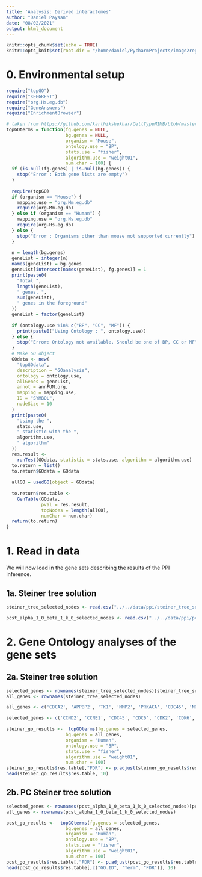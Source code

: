 ```yaml
---
title: 'Analysis: Derived interactomes'
author: "Daniel Paysan"
date: "08/02/2021"
output: html_document
---
```


```r
knitr::opts_chunk$set(echo = TRUE)
knitr::opts_knit$set(root.dir = "/home/daniel/PycharmProjects/image2reg/")
```

# 0. Environmental setup

```r
require("topGO")
require("KEGGREST")
require("org.Hs.eg.db")
require("GeneAnswers")
require("EnrichmentBrowser")
```

```r
# taken from https://github.com/karthikshekhar/CellTypeMIMB/blob/master/utilities.R
topGOterms = function(fg.genes = NULL,
                      bg.genes = NULL,
                      organism = "Mouse",
                      ontology.use = "BP",
                      stats.use = "fisher",
                      algorithm.use = "weight01",
                      num.char = 100) {
  if (is.null(fg.genes) | is.null(bg.genes)) {
    stop("Error : Both gene lists are empty")
  }
  
  require(topGO)
  if (organism == "Mouse") {
    mapping.use = "org.Mm.eg.db"
    require(org.Mm.eg.db)
  } else if (organism == "Human") {
    mapping.use = "org.Hs.eg.db"
    require(org.Hs.eg.db)
  } else {
    stop("Error : Organisms other than mouse not supported currently")
  }
  
  n = length(bg.genes)
  geneList = integer(n)
  names(geneList) = bg.genes
  geneList[intersect(names(geneList), fg.genes)] = 1
  print(paste0(
    "Total ",
    length(geneList),
    " genes. ",
    sum(geneList),
    " genes in the foreground"
  ))
  geneList = factor(geneList)
  
  if (ontology.use %in% c("BP", "CC", "MF")) {
    print(paste0("Using Ontology : ", ontology.use))
  } else {
    stop("Error: Ontology not available. Should be one of BP, CC or MF")
  }
  # Make GO object
  GOdata <- new(
    "topGOdata",
    description = "GOanalysis",
    ontology = ontology.use,
    allGenes = geneList,
    annot = annFUN.org,
    mapping = mapping.use,
    ID = "SYMBOL",
    nodeSize = 10
  )
  print(paste0(
    "Using the ",
    stats.use,
    " statistic with the ",
    algorithm.use,
    " algorithm"
  ))
  res.result <-
    runTest(GOdata, statistic = stats.use, algorithm = algorithm.use)
  to.return = list()
  to.return$GOdata = GOdata
  
  allGO = usedGO(object = GOdata) 
  
  to.return$res.table <-
    GenTable(GOdata,
             pval = res.result,
             topNodes = length(allGO),
             numChar = num.char)
  return(to.return)
}
```

# 1. Read in data

We will now load in the gene sets describing the results of the PPI inference.

## 1a. Steiner tree solution
```r
steiner_tree_selected_nodes <- read.csv("../../data/ppi/steiner_tree_selected_nodes.csv", row.names = 1)
```

```r
pcst_alpha_1_0_beta_1_k_0_selected_nodes <- read.csv("../../data/ppi/pcst_alpha_1_0_beta_1_k_0_selected_nodes.csv", row.names = 1)
```


# 2. Gene Ontology analyses of the gene sets

## 2a. Steiner tree solution

```r
selected_genes <- rownames(steiner_tree_selected_nodes)[steiner_tree_selected_nodes$type=="steiner"]
all_genes <- rownames(steiner_tree_selected_nodes)
```

```r
all_genes <- c('CDCA2', 'APPBP2', 'TK1', 'MMP2', 'PRKACA', 'CDC45', 'NOTCH3', 'SPARC', 'FBN1', 'FBLN1', 'RUNX1', 'SREBF1', 'STAC', 'TNNT1', 'GTSE1', 'TNNC1', 'YWHAQ', 'ERG', 'BIRC5', 'PRKCA', 'ACAN', 'CASP8', 'LZTS2', 'SPC25', 'MAPK7', 'S100A2', 'TUBB2B', 'CDC6', 'DHRS2', 'CEBPA', 'BEX1', 'UCHL5', 'HSPB1', 'WEE1', 'BMP4', 'PRAME', 'MYL2', 'SUV39H1', 'SDC2', 'TNC', 'DIABLO', 'DNMT3B', 'APC', 'TPM1', 'FKBP4', 'MAGEA6', 'LTBP2', 'CNN1', 'CLSPN', 'CRMP1', 'MCM4', 'GLI1', 'PKIA', 'CDKN1A', 'COL4A2', 'MAGEA1', 'MCM5', 'CDC42EP1', 'PCNA', 'JUN', 'NCF2', 'FOS', 'CD40', 'MAGED1', 'FBN2', 'MAP2K3', 'YES1', 'CDCA3', 'BCL2L11', 'AURKA', 'CCND2', 'MAP3K5', 'PRC1', 'TP73', 'CYBA', 'CDK14', 'TIMP1', 'TLR4', 'MAGEA4', 'PLCG1', 'CEP192', 'FOXM1', 'HRAS', 'KRT18', 'NCAPH', 'UBE2S', 'FN1', 'KPNA2', 'PTN', 'MYH9', 'HJURP', 'MAP3K9', 'LGALS1', 'FGFR2', 'CDC42', 'SMAD4', 'UBE2C', 'E2F1', 'BAX', 'CRYAB', 'PDGFRB', 'OIP5', 'VCAN', 'COL5A1', 'MDC1', 'CCNE1', 'ELK1', 'ZWINT', 'FOXO1', 'SRC', 'PCOLCE', 'FGF1', 'PIK3R2', 'AMPH', 'SMO', 'DUSP6', 'LDOC1', 'RPS6KB1', 'TRIB3', 'TRAF2', 'KRAS', 'BRAF', 'KRT81', 'TRIP6', 'SKP2', 'NCAM1', 'TUBB', 'EPB41L3', 'MYBL2', 'IRAK4', 'NEK2', 'COL4A1', 'CREB1', 'KIF15', 'KRT80', 'ATXN7', 'CDK1', 'AKT1S1', 'RARA', 'CKS2', 'HSP90AB1', 'TGFB1', 'PRKCE', 'MAPK8', 'EFEMP1', 'MKI67', 'PTCH1', 'RELB', 'NDN', 'KRT8', 'RHOA', 'AURKB', 'PAK2', 'GSK3B', 'CLU', 'HAPLN1', 'STC2', 'TPX2', 'KLK6', 'SPC24', 'MCM7', 'CCNB1', 'MAGEA11', 'WWTR1', 'MBP', 'ALOX5', 'FEN1', 'FSTL1', 'HSPG2', 'VIM', 'MYD88', 'CDK6', 'TUBA1A', 'GLI2', 'NDC80', 'ARMCX2', 'CDC20', 'SDC1', 'MDFI', 'EEF1A2', 'DSP', 'FGFR3', 'IGFBP5', 'THY1', 'PLK1', 'PARP2', 'TONSL', 'TCF4', 'CCNB2', 'CENPE', 'HSPA1B', 'MFAP2', 'SFN', 'MYC', 'BUB1B', 'KIF4A', 'CCNF', 'GABRB3', 'MAP3K2', 'LAMA1', 'BUB1', 'LOXL4', 'C1QL1', 'NUF2', 'AXL', 'AQP1', 'SDC3', 'S100A14', 'LBH', 'TGM2', 'KIF23', 'INHBA', 'SMAD3', 'BCR', 'TNNT2', 'THBS1', 'TSC2', 'NEFL', 'RAF1', 'KIF2C', 'MCM10', 'KRT15', 'RRM2', 'TENM3', 'FHL2', 'MCM3', 'NCOR2', 'GNAQ', 'THRA', 'MYL9', 'CCNA2', 'IRF7', 'MSH2', 'COL1A1', 'EXO1', 'GIT1', 'PCLO', 'IGF2', 'TPM2', 'ATF4', 'CENPA', 'PLCB2', 'CDK2', 'TUBB6')

selected_genes <- c('CCND2', 'CCNE1', 'CDC45', 'CDC6', 'CDK2', 'CDK6', 'CDKN1A', 'E2F1', 'EXO1', 'FOXM1', 'MCM10', 'MCM3', 'MCM4', 'MCM5', 'MCM7', 'MSH2', 'MYBL2', 'MYC', 'PCNA', 'SFN', 'SKP2', 'TK1', 'TONSL')
```


```r
steiner_go_results <-  topGOterms(fg.genes = selected_genes,
                      bg.genes = all_genes,
                      organism = "Human",
                      ontology.use = "BP",
                      stats.use = "fisher",
                      algorithm.use = "weight01",
                      num.char = 100)
steiner_go_results$res.table[,"FDR"] <- p.adjust(steiner_go_results$res.table$pval, method="fdr")
head(steiner_go_results$res.table, 10)
```

## 2b. PC Steiner tree solution

```r
selected_genes <- rownames(pcst_alpha_1_0_beta_1_k_0_selected_nodes)[pcst_alpha_1_0_beta_1_k_0_selected_nodes$type=="steiner"]
all_genes <- rownames(pcst_alpha_1_0_beta_1_k_0_selected_nodes)
```

```r
pcst_go_results <-  topGOterms(fg.genes = selected_genes,
                      bg.genes = all_genes,
                      organism = "Human",
                      ontology.use = "BP",
                      stats.use = "fisher",
                      algorithm.use = "weight01",
                      num.char = 100)
pcst_go_results$res.table[,"FDR"] <- p.adjust(pcst_go_results$res.table$pval, method="fdr")
head(pcst_go_results$res.table[,c("GO.ID", "Term", "FDR")], 10)
```

